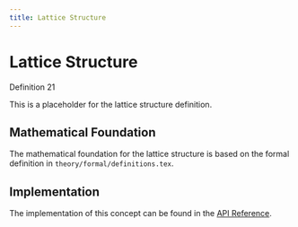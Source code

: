 ```yaml
---
title: Lattice Structure
---
```


# Lattice Structure

:::: {.math-definition}
::: {.math-title}
Definition 21
:::

This is a placeholder for the lattice structure definition.
::::

## Mathematical Foundation

The mathematical foundation for the lattice structure is based on the formal definition in `theory/formal/definitions.tex`.

## Implementation

The implementation of this concept can be found in the [API Reference](../implementation/api/index.html).
